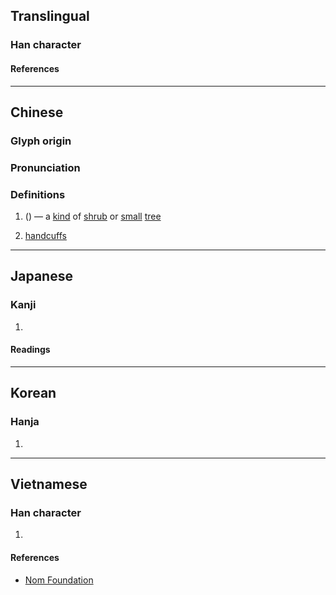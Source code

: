 {{character info}}
{{character info|0xf9c8}}
==Translingual==

===Han character===
{{Han char|rn=75|rad=木|as=04|sn=8|four=47915|canj=DNG|ids=⿰木丑}}

====References====
{{Han ref|kx=0514.070|dkj=14512|dj=0901.110|hdz=21175.070|uh=677B}}

----

==Chinese==
{{zh-forms}}

===Glyph origin===
{{Han etym}}

===Pronunciation===
{{zh-pron
|m=chǒu,niǔ
|c=cau2,lau2,nau2
|mc=y
|oc=y
|ma=
|cat=pn,n
}}

===Definitions===
{{zh-hanzi}}

# {{taxlink|Ligustrum sinense|species|ver=180130}} ({{vern|Chinese privet}}) — a [[kind]] of [[shrub]] or [[small]] [[tree]]
# [[handcuffs]]

----

==Japanese==

===Kanji===
{{ja-kanji|grade=|rs=木04}}

# {{rfdef|ja|sort=木04}}

====Readings====
{{ja-readings
|on=ちゅう, ちゅ, しゅう, にゅ
|kun=てかせ
}}

----

==Korean==

===Hanja===
{{ko-hanja|hangeul=[[뉴]]>[[유]], [[추]]|eumhun=|rv=nyu>yu, chu|mr=nyu>yu, ch'u|y=nyu>yu, chwu}}

# {{rfdef|ko|sort=木04}}

----

==Vietnamese==

===Han character===
{{vi-readings|rs=木04|reading=nữu}}

# {{rfdef|vi|sort=木04}}

====References====
* [http://nomfoundation.org/common/nom_details.php?codepoint=677b Nom Foundation]